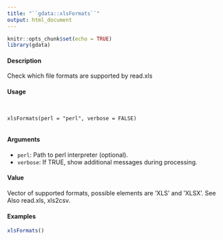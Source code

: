```yaml
---
title: "``gdata::xlsFormats``"
output: html_document
---
```

  
```r
knitr::opts_chunk$set(echo = TRUE)
library(gdata)
```

#### Description

Check which file formats are supported by read.xls

#### Usage
<pre><code>

xlsFormats(perl = "perl", verbose = FALSE)

</code></pre>

#### Arguments

* ``perl``: Path to perl interpreter (optional).
* ``verbose``: If TRUE, show additional messages during processing.

#### Value

Vector of supported formats, possible elements are ’XLS’ and ’XLSX’.
See Also
read.xls, xls2csv.

#### Examples
```r

xlsFormats()
```
